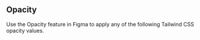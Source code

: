 

<Meta title="Foundation/Opacity" />

<Logo />

## Opacity

<Description>
  Use the Opacity feature in Figma to apply any of the following Tailwind CSS
  opacity values.
</Description>

<Opacity />
